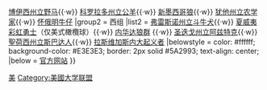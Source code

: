 {{Navbox
|name = MWC
|title = [[山西联盟|<font color=white>山西联盟</font>]]
|state = {{{state|autocollapse}}}
|listclass = hlist
|titlestyle = color: #ffffff; background-color: #5A2993; border: 2px solid #E3E3E3;
|bodystyle = vertical-align: middle;
|groupstyle = color: #ffffff; background-color: #5A2993;  border: 2px solid #E3E3E3;
|image = [[File:Mountain West Conference logo.svg|75px]]
|group1 = 山组
|list1  = {{nowrap begin}}[[美国空军军官学校|空军]][[美国空军军官学校隼队|隼]]{{·w}}[[博伊西州立大学|博伊西州立]][[博伊西州立大学野马队|野马]]{{·w}} [[科罗拉多州立大学|科罗拉多州立]][[科罗拉多州立大学公羊队|公羊]]{{·w}} [[新墨西哥大学|新墨西哥]][[新墨西哥大学狼队|狼]]{{·w}} [[犹他州立大学|犹他州立]][[犹他州立大学农学家队|农学家]]{{·w}} [[怀俄明大学|怀俄明]][[怀俄明大学牛仔队|牛仔]]{{nowrap end}}
|group2 = 西组
|list2  = {{nowrap begin}}[[加州州立大學弗雷斯諾分校|弗雷斯诺州立]][[弗雷斯诺州立大学斗牛犬队|斗牛犬]]{{·w}} [[夏威夷大学马诺阿分校|夏威夷]][[夏威夷大学马诺阿分校彩虹勇士队|彩虹勇士]]（仅美式橄欖球）{{·w}} [[内华达大学雷诺分校|内华达]][[内华达大学雷诺分校狼群队|狼群]] {{·w}} [[圣迭戈州立大学|圣迭戈州立]][[圣迭戈州立大学斯阿兹特克队|阿兹特克]]{{·w}} [[聖荷西州立大學|聖荷西州立]][[聖荷西州立大學斯巴达人队|斯巴达人]]{{·w}} [[内华达大学拉斯维加斯分校|拉斯维加斯内大]][[内华达大学拉斯维加斯分校起义者队|起义者]]{{nowrap end}}
|belowstyle = color: #ffffff; background-color: #E3E3E3;  border: 2px solid #5A2993; text-align: center;
|below = [http://www.themwc.com/ 官方网站]
}}

<noinclude>
[[Category:教育模板|美]]
[[Category:美國大学联盟]]
</noinclude>